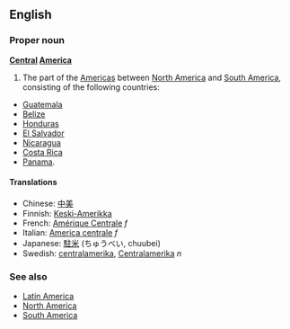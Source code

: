 ==English==

===Proper noun===
'''[[Central]] [[America]]'''

#The part of the [[Americas]] between [[North America]] and [[South America]], consisting of the following countries:
*[[Guatemala]]
*[[Belize]]
*[[Honduras]]
*[[El Salvador]]
*[[Nicaragua]]
*[[Costa Rica]]
*[[Panama]].

====Translations====
*Chinese: [[中美]]
*Finnish: [[Keski-Amerikka]]
*French: [[Amérique Centrale]] ''f''
*Italian: [[America centrale]] ''f''
*Japanese: [[駐米]] (ちゅうべい, chuubei)
*Swedish: [[centralamerika]], [[Centralamerika]] ''n''

===See also===
*[[Latin America]]
*[[North America]]
*[[South America]]